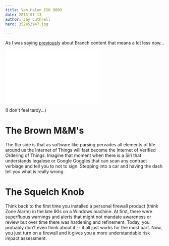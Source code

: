 ```yaml
---
title: Van Halen ISO 9000
date: 2013-01-13
author: Jay Cuthrell
hero: 352453947.jpg

---
```


As I was saying [previously](/burl-ives-workloads) about Branch content that means a lot less now...

<iframe width="300" height="168" src="//www.youtube.com/embed/YwHO2HnwfnA" frameborder="0" allowfullscreen></iframe>

(I don't feel tardy...)

# The Brown M&M's

The flip side is that as software like parsing pervades all elements of life around us the Internet of Things will fast become the Internet of Verified Ordering of Things. Imagine that moment when there is a Siri that understands legalese or Google Goggles that can scan any contract verbiage and tell you to not to sign. Stepping into a car and having the dash tell you what is really wrong.

# The Squelch Knob

Think back to the first time you installed a personal firewall product (think Zone Alarm) in the late 90s on a Windows machine. At first, there were superfluous warnings and alerts that might not mandate awareness or review but over time there was hardening and refinement. Today, you probably don't even think about it -- it all just works for the most part. Now, you just turn on a firewall and it gives you a more understandable risk impact assessment.

